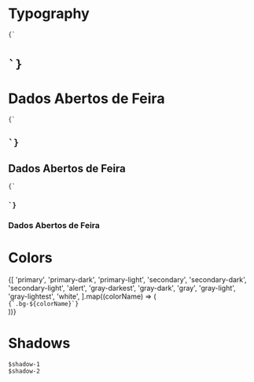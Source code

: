 <!-- Styleguide.stories.mdx-->


<Meta title="Styleguide" />

# Typography

<Story name="Typography">
  <div className="space-y-lg">
    <div className="flex items-center space-x-sm">
        <code>{`<h1>`}</code>
        <h1>
          Dados Abertos de Feira
        </h1>
    </div>
    <div className="flex items-center space-x-sm">
        <code>{`<h2>`}</code>
        <h2>
          Dados Abertos de Feira
        </h2>
    </div>
    <div className="flex items-center space-x-sm">
        <code>{`<h3>`}</code>
        <h3>
          Dados Abertos de Feira
        </h3>
    </div>
  </div>
</Story>

# Colors

<Story name="Colors">
  <div className="grid grid-cols-4">
    {[
      'primary',
      'primary-dark',
      'primary-light',
      'secondary',
      'secondary-dark',
      'secondary-light',
      'alert',
      'gray-darkest',
      'gray-dark',
      'gray',
      'gray-light',
      'gray-lightest',
      'white',
    ].map((colorName) => (
      <div key={colorName}>
        <div
        className={`bg-${colorName}`}
          style={{
            height: '48px',
            width: '48px',
          }}
        />
        <code>{`.bg-${colorName}`}</code>
      </div>
    ))}
  </div>
</Story>

# Shadows

<Story name="Shadows">
  <div
    style={{
      display: 'grid',
      gridGap: '8px',
      gridTemplateColumns: 'repeat(4, 1fr)',
    }}
  >
    <div>
      <div
        style={{
          background: 'var(--white)',
          boxShadow: 'var(--shadow-1)',
          height: '48px',
          width: '48px',
        }}
      />
      <code>$shadow-1</code>
    </div>
    <div>
      <div
        style={{
          background: 'var(--white)',
          boxShadow: 'var(--shadow-2)',
          height: '48px',
          width: '48px',
        }}
      />
      <code>$shadow-2</code>
    </div>
  </div>
</Story>
